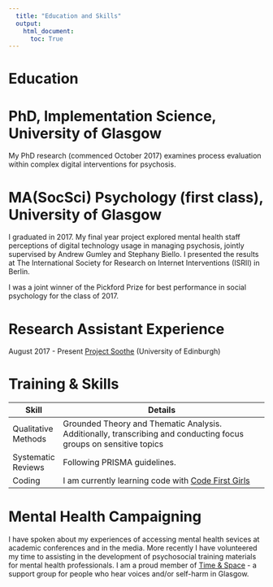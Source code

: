 ```yaml
---
  title: "Education and Skills"
  output:
    html_document:
      toc: True
---
```


<div id="bum">

# Education

# PhD, Implementation Science, University of Glasgow


My PhD research (commenced October 2017) examines process evaluation within complex digital interventions for psychosis.

# MA(SocSci) Psychology (first class), University of Glasgow


I graduated in 2017. My final year project explored mental health staff perceptions of digital technology usage in managing psychosis, jointly supervised by Andrew Gumley and Stephany Biello. I presented the results at The International Society for Research on Internet Interventions (ISRII) in Berlin.

I was a joint winner of the Pickford Prize for best performance in social psychology for the class of 2017.

# Research Assistant Experience 

August 2017 - Present [Project Soothe](http://www.projectsoothe.com/) (University of Edinburgh)

# Training & Skills


| Skill               | Details                                                                                                           |
|---------------------|-------------------------------------------------------------------------------------------------------------------|
| Qualitative Methods | Grounded Theory and Thematic Analysis. Additionally, transcribing and conducting focus groups on sensitive topics |
| Systematic Reviews  | Following PRISMA guidelines.                                                                                      |
| Coding              | I am currently learning code with [Code First Girls](http://www.codefirstgirls.org.uk)                             |



# Mental Health Campaigning

I have spoken about my experiences of accessing mental health sevices at academic conferences and in the media. More recently I have volunteered my time to assisting in the development of psychosocial training materials for mental health professionals. I am a proud member of [Time & Space](http://timeandspace.moonfruit.com) - a support group for people who hear voices and/or self-harm in Glasgow.

</div>
